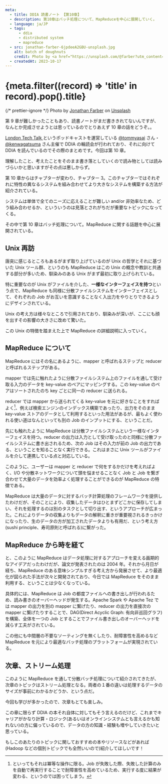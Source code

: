 ```yaml
---
meta:
  - title: DDIA 読書ノート 【第10章】
  - description: 第10章はバッチ処理について、MapReduceを中心に展開していく。
  - language: ja/JP
  - tags:
      - ddia
      - distributed system
      - mapreduce
  - src: jonathan-farber-6jpdeeA2GBU-unsplash.jpg
    alt: batch of doughnuts
    credit: Photo by <a href="https://unsplash.com/@farber?utm_content=creditCopyText&utm_medium=referral&utm_source=unsplash">Jonathan Farber</a> on <a href="https://unsplash.com/photos/6jpdeeA2GBU?utm_content=creditCopyText&utm_medium=referral&utm_source=unsplash">Unsplash</a>
  - createdAt: 2023-10-17
---
```


# {meta.filter((record) => 'title' in record).pop().title}


{/* prettier-ignore */}
<EyeCatch src={eyeCatcheImageSrc} alt="batch of doughnuts">
  Photo by <a href="https://unsplash.com/@farber?utm_content=creditCopyText&utm_medium=referral&utm_source=unsplash">Jonathan Farber</a> on <a href="https://unsplash.com/photos/6jpdeeA2GBU?utm_content=creditCopyText&utm_medium=referral&utm_source=unsplash">Unsplash</a>
</EyeCatch>

第 9 章が難しかったこともあり、読書ノートがまだ書ききれてないんですが、なんとか完成させようとは思っているのでとりあえず 10 章の話をどうぞ。。

<aside>
  <p>
    <a href="https://open.spotify.com/show/0J8LZwfrGB9BJLihy4Ldb1">
      London Tech Talk
    </a>
    というポッドキャストを運営している
    <a href="https://twitter.com/tommyasai">@tommyasai</a> さん・
    <a href="https://twitter.com/kenwagatsuma">@kenwagatsuma</a> さん主催で DDIA
    の輪読会が行われており、それに向けて DDIA を読んでいるのでその際のまとめです。今回は第
    10 章。
  </p>
  <p>
    理解したこと、考えたことをそのまま書き落としていくので読み物としては読みづらいかと思いますがその点は悪しからず。
  </p>
</aside>

第 10 章からはチャプターが変わり、チャプター 3。このチャプターではそれぞれに特性の異なるシステムを組み合わせてより大きなシステムを構築する方法が紹介されている。

システムは単体で全てのニーズに応えることが難しい and/or 非効率なため、どう組み合わせるか、といういうのは見落とされがちだが重要なトピックになってくる。

その中で第 10 章はバッチ処理について。MapReduce に関する話題を中心に展開されている。

## Unix 再訪

唐突に感じるところもあるがまず取り上げているのが Unix の哲学とそれに基づいた Unix ツール群、というのも MapReduce はこの Unix の概念や教訓と共通する部分が多いため、馴染みのある Unix がまず最初に取り上げられている。

特に重要なのが Unix がファイルを介した、**一様なインターフェイスを持つ**という点で、MapReduce も同様に分散ファイルシステムをインターフェイスとして、それぞれの Job がお互いを意識することなく入出力をやりとりできるようにデザインされている。

Unix の考え方は様々なところで引用されており、馴染みが深いが、ここにも顔を出すその影響の大きさに改めて驚いた。

この Unix の特徴を踏まえた上で MapReduce の詳細説明に入っていく。

## MapReduce について

MapReduce にはその名にあるように、mapper と呼ばれるステップと reducer と呼ばれるステップがある。

mapper では先に触れたように分散ファイルシステム上のファイルを通して受け取る入力のデータを key-value のペアにマッピングする。この key-value のペアはソートされたのち key ごとに同一の reducer に送られる。

reducer では mapper から送られてくる key-value を元に好きなことをすればよく[^1]、例えば検索エンジンのインデックス構築であったり、出力をそのまま key-value ストアのデータとして利用するといった用法があるが、最もよく使われる使い道はなんといっても別の Job のインプットにする、ということだ。

先にも触れたように MapReduce は分散ファイルシステムという一様なインターフェイスを持つ。reducer の出力は入力として受け取ったのと同様に分散ファイルシステムに書き出されるため、次の Job はその入力が前の Job の出力である、ということを知ることなく実行できる。これはまさに Unix ツールがファイルを介して連携している点と対応している。

[^1]: といってもそれは冪等な操作に限る。Job が失敗した際、失敗した計算のみを自動で再実行することで耐障害性を高めているため、実行する度に結果が変わる、というのでは困ってしまう。

このように、ユーザーは mapper と reducer で何をするかだけを考えればよく、I/O や分散ネットワークについて頭を悩ませることなく Job と Job を繋ぎ合わせて大量のデータを効率よく処理することができるのが MapReduce の特徴である。

MapReduce は大量のデータに対するバッチ計算処理のフレームワークを提供したわけだが、そのことにより、収集したデータはひとまずどこかに保存してしまい、それを処理するのは別のタスクとして切り出す、というアプローチが広まった。これによりデータの収集よりもデータの解釈に重きが重要視されるきっかけになったり、生のデータの方が加工されたデータよりも有用だ、という考え方(sushi principle、寿司原則と呼ばれる)に繋がった。

## MapReduce から時を経て

と、このように MapReduce はデータ処理に対するアプローチを変える画期的なアイデアだったわけだが、論文が発表されたのは 2004 年。それから月日が経ち、MapReduce のある意味シンプルすぎる考え方から発展させて、より最適化が図られた手法が次々と開発されており、今日では MapReduce をそのまま利用する、ということは少なくなっている。

具体的には、MapReduce は Job の都度ファイルへの書き出しが行われるため、読み書きのオーバーヘッドが発生する。Apache Spark や Apache Tez では mapper の出力を別の mapper に繋げたり、reducer の出力を直接次の mapper に繋げたりすることで、DAG(Direct Acyclic Graph: 有向非巡回グラフ)を構築、全体を一つの Job とすることでファイル書き出しのオーバーヘッドを減らす工夫がされている。

この他にも中間層の不要なソーティングを無くしたり、耐障害性を高めるなど MapReduce を元により最適なバッチ処理のプラットフォームが実現されている。

## 次章、ストリーム処理

このように MapReduce を通して分散バッチ処理について紹介されてきたが、次章のトピックはストリーム処理となる。両者の１番の違いは処理するデータのサイズが事前にわかるかどうか、という点だ。

今回も学びが多かったので、次章もとても楽しみ。

この章に限らず DDIA の本それ自体に対してもそう言えるのだけど、これまでキャリアがかなり計算・ロジック(あるいはオンラインシステムとも言えるかも知れない)の方に偏っているので、データの方の知識・経験も増やしていきたいと思っている。

もしこのあたりのトピックに関しておすすめの本やリソースなどがあれば(Hadoop などの個別トピックでも全然いいので)紹介してほしいです！
